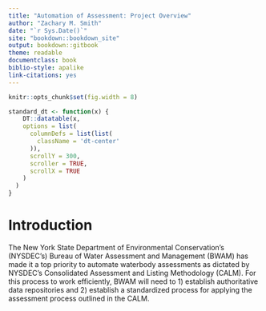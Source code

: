 ```yaml
--- 
title: "Automation of Assessment: Project Overview"
author: "Zachary M. Smith"
date: "`r Sys.Date()`"
site: "bookdown::bookdown_site"
output: bookdown::gitbook
theme: readable
documentclass: book
biblio-style: apalike
link-citations: yes
---
```


```r
knitr::opts_chunk$set(fig.width = 8)
```

```r
standard_dt <- function(x) {
    DT::datatable(x, 
    options = list(
      columnDefs = list(list(
        className = 'dt-center'
      )),
      scrollY = 300,
      scroller = TRUE,
      scrollX = TRUE
    )
  )
}
```

# Introduction

The New York State Department of Environmental Conservation's (NYSDEC's) Bureau of Water Assessment and Management (BWAM) has made it a top priority to automate waterbody assessments as dictated by NYSDEC's Consolidated Assessment and Listing Methodology (CALM). For this process to work efficiently, BWAM will need to 1) establish authoritative data repositories and 2) establish a standardized process for applying the assessment process outlined in the CALM. 

